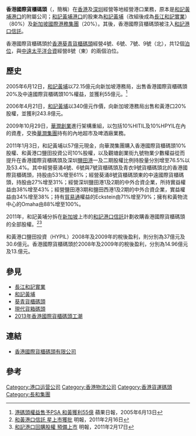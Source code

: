 {{Infobox_Company |
  company_name_zh = 香港國際貨櫃碼頭 |
  company_name = 香港國際貨櫃碼頭 |
  SealImage = [[File:HIT_logo.svg|120px]] |
  company_type = [[私營|私營]] |
  image        = HIT HK.jpg|
  foundation = 1969年 |
  location =[[香港|香港]]|
  industry = [[集裝箱|集裝箱]][[碼頭|碼頭]]|
  chairman1 = [[霍建寧|霍建寧]]|
  MD = [[嚴磊輝|嚴磊輝]]| 
  sales =  |
  profit =  |
  asset = |
  market_value = |
  num_employees = |
  parent= [[和記黃埔港口|和記黃埔港口]]|
  major_shareholder= [[和記港口信託|和記港口信託]]（100%）|
  revenue = |
  products = |
  homepage = [http://www.hit.com.hk/ 香港國際貨櫃碼頭有限公司]
}}

'''香港國際貨櫃碼頭'''（{{lang-en|'''Hongkong International Terminals'''}}，簡稱{{lang|en|'''HIT'''}}）在[[香港|香港]]及[[深圳|深圳]]經營等地經營港口業務，原本是[[和記黃埔港口|和記黃埔港口]]的附屬公司；[[和記黃埔港口|和記黃埔港口]]的股東為[[和記黃埔|和記黃埔]]（改組後成為[[長江和記實業|長江和記實業]]）（80%）及[[新加坡國際港務集團|新加坡國際港務集團]]（20%）。其後，香港國際貨櫃碼頭被注入[[和記港口信託|和記港口信託]]。

香港國際貨櫃碼頭於[[香港|香港]][[葵青貨櫃碼頭|葵青貨櫃碼頭]]經營4號、6號、7號、9號（北），共12個[[泊位|泊位]]，與[[中遠太平洋|中遠太平洋]][[合資|合資]]經營8號（東）的兩個泊位。

== 歷史 ==
2005年6月12日，[[和記黃埔|和記黃埔]]以72.15億元向新加坡港務局，出售香港國際貨櫃碼頭20%及中遠國際貨櫃碼頭10%權益，並獲利55億元。<ref>[http://hk.apple.nextmedia.com/financeestate/art/20050613/4964496 港碼頭權益售予PSA 和黃獲利55億] {{Wayback|url=http://hk.apple.nextmedia.com/financeestate/art/20050613/4964496 |date=20150501160517 }} 蘋果日報，2005年6月13日</ref>

2006年4月21日，[[和記黃埔|和記黃埔]]以340億元作價，向新加坡港務局出售和黃港口20%股權，並獲利243.8億元。

2009年10月29日，[[華潤創業|華潤創業]]進行架構重組，以包括10%HITIL及10%HPYIL在內的資產，交換[[華潤集團|華潤集團]]持有的內地超市及啤酒廠業務。

2011年1月3日，和記黃埔以57億元現金，向華潤集團購入香港國際貨櫃碼頭10%股權、和黃港口鹽田投資公司10%股權，以及觀塘創業街九號物業少數權益從而提升在香港國際貨櫃碼頭及深圳[[鹽田港|鹽田港]]一及二期股權比例持股量分別增至76.5%以及53.4%。其中經營葵涌4號、6號與7號貨櫃碼頭及青衣9號貨櫃碼頭北的香港國際貨櫃碼頭，持股由53%增至61%；經營葵涌8號貨櫃碼頭東的中遠國際貨櫃碼頭，持股由27%增至31%；經營深圳鹽田港1及2期的中外合資企業，所持實益權益由38%增至43%；經營鹽田港3期和鹽田西港1及2期的中外合資企業，實益權益由34%增至38%；持有[[貿易通|貿易通]]權益的Eckstein由71%增至79%；擁有和黃物流中心的Omaha由88%增至100%。

2011年，和記黃埔分拆在[[新加坡|新加坡]]上市的[[和記港口信託|和記港口信託]]計劃收購香港國際貨櫃碼頭的全部股權。<ref>[http://finance.sina.com.hk/cgi-bin/nw/show.cgi/40/2/1/3640338/1.html 和黃港口信託 星上市獲批] {{Wayback|url=http://finance.sina.com.hk/cgi-bin/nw/show.cgi/40/2/1/3640338/1.html |date=20130503005413 }} 明報，2011年2月16日</ref><ref>[http://finance.sina.com.hk/cgi-bin/nw/show.cgi/40/2/1/3647093/1.html 和記港口回購股權 預備上市] {{Wayback|url=http://finance.sina.com.hk/cgi-bin/nw/show.cgi/40/2/1/3647093/1.html |date=20130503005417 }} 明報，2011年2月17日</ref>

和黃港口鹽田投資（HYPIL）2008年及2009年的稅後盈利，則分別為37億元及30.6億元。香港國際貨櫃碼頭於2008年及2009年的稅後盈利，分別為14.96億元及13.億元。

==參見==
* [[長江和記實業|長江和記實業]]
* [[和記黃埔|和記黃埔]]
* [[葵青貨櫃碼頭|葵青貨櫃碼頭]]
* [[現代貨箱碼頭|現代貨箱碼頭]]
*[[2013年香港國際貨櫃碼頭工潮|2013年香港國際貨櫃碼頭工潮]]

== 連結 ==
*[http://www.hit.com.hk/ 香港國際貨櫃碼頭有限公司] {{Wayback|url=http://www.hit.com.hk/ |date=20110525095438 }}

== 參考 ==
{{reflist}}

{{長江集團}}
[[Category:港口运营公司|Category:港口运营公司]]
[[Category:香港物流公司|Category:香港物流公司]]
[[Category:香港貨運碼頭|Category:香港貨運碼頭]]
[[Category:長和集團|Category:長和集團]]